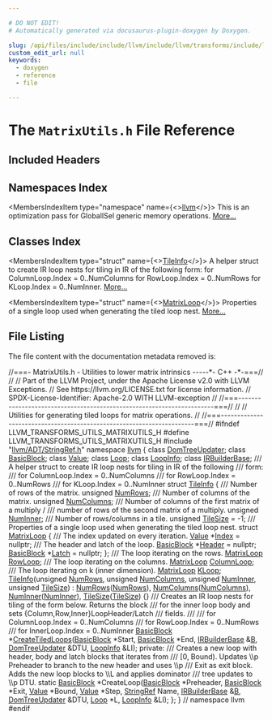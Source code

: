 ```yaml
---

# DO NOT EDIT!
# Automatically generated via docusaurus-plugin-doxygen by Doxygen.

slug: /api/files/include/include/llvm/include/llvm/transforms/include/llvm/transforms/utils/matrixutils-h
custom_edit_url: null
keywords:
  - doxygen
  - reference
  - file

---
```





# The `MatrixUtils.h` File Reference

<DoxygenPage pluginConfig={pluginConfig}>



## Included Headers

<IncludesList>
<IncludesListItem
  filePath="llvm/ADT/StringRef.h"
  permalink="/docs/api/files/include/include/llvm/include/llvm/adt/stringref-h"
  isLocal="true" />
</IncludesList>

## Namespaces Index

<MembersIndex>

<MembersIndexItem
  type="namespace"
  name={<><a href="/docs/api/namespaces/llvm">llvm</a></>}>
This is an optimization pass for GlobalISel generic memory operations. <a href="/docs/api/namespaces/llvm/#details">More...</a>
</MembersIndexItem>

</MembersIndex>

## Classes Index

<MembersIndex>

<MembersIndexItem
  type="struct"
  name={<><a href="/docs/api/structs/llvm/tileinfo">TileInfo</a></>}>
A helper struct to create IR loop nests for tiling in IR of the following form: for ColumnLoop.Index = 0..NumColumns for RowLoop.Index = 0..NumRows for KLoop.Index = 0..NumInner. <a href="/docs/api/structs/llvm/tileinfo/#details">More...</a>
</MembersIndexItem>

<MembersIndexItem
  type="struct"
  name={<><a href="/docs/api/structs/llvm/tileinfo/matrixloop">MatrixLoop</a></>}>
Properties of a single loop used when generating the tiled loop nest. <a href="/docs/api/structs/llvm/tileinfo/matrixloop/#details">More...</a>
</MembersIndexItem>

</MembersIndex>


## File Listing

The file content with the documentation metadata removed is:

<ProgramListing>

<Link id="l00001" /><CodeLine lineNumber="1"><span class="doxyHighlightComment">//===- MatrixUtils.h - Utilities to lower matrix intrinsics -----&#42;- C++ -&#42;-===//</span></CodeLine>
<Link id="l00002" /><CodeLine lineNumber="2"><span class="doxyHighlightComment">//</span></CodeLine>
<Link id="l00003" /><CodeLine lineNumber="3"><span class="doxyHighlightComment">// Part of the LLVM Project, under the Apache License v2.0 with LLVM Exceptions.</span></CodeLine>
<Link id="l00004" /><CodeLine lineNumber="4"><span class="doxyHighlightComment">// See https://llvm.org/LICENSE.txt for license information.</span></CodeLine>
<Link id="l00005" /><CodeLine lineNumber="5"><span class="doxyHighlightComment">// SPDX-License-Identifier: Apache-2.0 WITH LLVM-exception</span></CodeLine>
<Link id="l00006" /><CodeLine lineNumber="6"><span class="doxyHighlightComment">//</span></CodeLine>
<Link id="l00007" /><CodeLine lineNumber="7"><span class="doxyHighlightComment">//===----------------------------------------------------------------------===//</span></CodeLine>
<Link id="l00008" /><CodeLine lineNumber="8"><span class="doxyHighlightComment">//</span></CodeLine>
<Link id="l00009" /><CodeLine lineNumber="9"><span class="doxyHighlightComment">// Utilities for generating tiled loops for matrix operations.</span></CodeLine>
<Link id="l00010" /><CodeLine lineNumber="10"><span class="doxyHighlightComment">//</span></CodeLine>
<Link id="l00011" /><CodeLine lineNumber="11"><span class="doxyHighlightComment">//===----------------------------------------------------------------------===//</span></CodeLine>
<Link id="l00012" /><CodeLine lineNumber="12"></CodeLine>
<Link id="l00013" /><CodeLine lineNumber="13"><span class="doxyHighlightPreprocessor">#ifndef LLVM&#95;TRANSFORMS&#95;UTILS&#95;MATRIXUTILS&#95;H</span></CodeLine>
<Link id="l00014" /><CodeLine lineNumber="14"><span class="doxyHighlightPreprocessor">#define LLVM&#95;TRANSFORMS&#95;UTILS&#95;MATRIXUTILS&#95;H</span></CodeLine>
<Link id="l00015" /><CodeLine lineNumber="15"></CodeLine>
<Link id="l00016" /><CodeLine lineNumber="16"><span class="doxyHighlightPreprocessor">#include &quot;<a href="/docs/api/files/include/include/llvm/include/llvm/adt/stringref-h">llvm/ADT/StringRef.h</a>&quot;</span></CodeLine>
<Link id="l00017" /><CodeLine lineNumber="17"></CodeLine>
<Link id="l00018" /><CodeLine lineNumber="18"><span class="doxyHighlightKeyword">namespace </span><span class="doxyHighlight"><a href="/docs/api/namespaces/llvm">llvm</a> &#123;</span></CodeLine>
<Link id="l00019" /><CodeLine lineNumber="19"><span class="doxyHighlightKeyword">class </span><span class="doxyHighlight"><a href="/docs/api/classes/llvm/domtreeupdater">DomTreeUpdater</a>;</span></CodeLine>
<Link id="l00020" /><CodeLine lineNumber="20"><span class="doxyHighlightKeyword">class </span><span class="doxyHighlight"><a href="/docs/api/classes/llvm/basicblock">BasicBlock</a>;</span></CodeLine>
<Link id="l00021" /><CodeLine lineNumber="21"><span class="doxyHighlightKeyword">class </span><span class="doxyHighlight"><a href="/docs/api/classes/llvm/value">Value</a>;</span></CodeLine>
<Link id="l00022" /><CodeLine lineNumber="22"><span class="doxyHighlightKeyword">class </span><span class="doxyHighlight"><a href="/docs/api/classes/llvm/loop">Loop</a>;</span></CodeLine>
<Link id="l00023" /><CodeLine lineNumber="23"><span class="doxyHighlightKeyword">class </span><span class="doxyHighlight"><a href="/docs/api/classes/llvm/loopinfo">LoopInfo</a>;</span></CodeLine>
<Link id="l00024" /><CodeLine lineNumber="24"><span class="doxyHighlightKeyword">class </span><span class="doxyHighlight"><a href="/docs/api/classes/llvm/irbuilderbase">IRBuilderBase</a>;</span></CodeLine>
<Link id="l00025" /><CodeLine lineNumber="25"></CodeLine>
<Link id="l00026" /><CodeLine lineNumber="26"><span class="doxyHighlightComment">/// A helper struct to create IR loop nests for tiling in IR of the following</span></CodeLine>
<Link id="l00027" /><CodeLine lineNumber="27"><span class="doxyHighlightComment">/// form:</span></CodeLine>
<Link id="l00028" /><CodeLine lineNumber="28"><span class="doxyHighlightComment">///   for ColumnLoop.Index = 0..NumColumns</span></CodeLine>
<Link id="l00029" /><CodeLine lineNumber="29"><span class="doxyHighlightComment">///     for RowLoop.Index = 0..NumRows</span></CodeLine>
<Link id="l00030" /><CodeLine lineNumber="30"><span class="doxyHighlightComment">///       for KLoop.Index = 0..NumInner</span></CodeLine>
<Link id="l00031" /><CodeLine lineNumber="31" lineLink="/docs/api/structs/llvm/tileinfo"><span class="doxyHighlightKeyword">struct </span><span class="doxyHighlight"><a href="/docs/api/structs/llvm/tileinfo/#a9afab8d2da3126b5a96ad1ead181f32f">TileInfo</a> &#123;</span></CodeLine>
<Link id="l00032" /><CodeLine lineNumber="32"><span class="doxyHighlightComment">  /// Number of rows of the matrix.</span></CodeLine>
<Link id="l00033" /><CodeLine lineNumber="33" lineLink="/docs/api/structs/llvm/tileinfo/#a4d7f66cf9378e5d805eb7487829c99fd"><span class="doxyHighlight">  </span><span class="doxyHighlightKeywordType">unsigned</span><span class="doxyHighlight"> <a href="/docs/api/structs/llvm/tileinfo/#a4d7f66cf9378e5d805eb7487829c99fd">NumRows</a>;</span></CodeLine>
<Link id="l00034" /><CodeLine lineNumber="34"></CodeLine>
<Link id="l00035" /><CodeLine lineNumber="35"><span class="doxyHighlightComment">  /// Number of columns of the matrix.</span></CodeLine>
<Link id="l00036" /><CodeLine lineNumber="36" lineLink="/docs/api/structs/llvm/tileinfo/#a875ddebc5962ba98bd7e090f5951687e"><span class="doxyHighlight">  </span><span class="doxyHighlightKeywordType">unsigned</span><span class="doxyHighlight"> <a href="/docs/api/structs/llvm/tileinfo/#a875ddebc5962ba98bd7e090f5951687e">NumColumns</a>;</span></CodeLine>
<Link id="l00037" /><CodeLine lineNumber="37"></CodeLine>
<Link id="l00038" /><CodeLine lineNumber="38"><span class="doxyHighlightComment">  /// Number of columns of the first matrix of a multiply /</span></CodeLine>
<Link id="l00039" /><CodeLine lineNumber="39"><span class="doxyHighlightComment">  /// number of rows of the second matrix of a multiply.</span></CodeLine>
<Link id="l00040" /><CodeLine lineNumber="40" lineLink="/docs/api/structs/llvm/tileinfo/#a21b1735a7e34df5c9bb4f706fc6cfadc"><span class="doxyHighlight">  </span><span class="doxyHighlightKeywordType">unsigned</span><span class="doxyHighlight"> <a href="/docs/api/structs/llvm/tileinfo/#a21b1735a7e34df5c9bb4f706fc6cfadc">NumInner</a>;</span></CodeLine>
<Link id="l00041" /><CodeLine lineNumber="41"></CodeLine>
<Link id="l00042" /><CodeLine lineNumber="42"><span class="doxyHighlightComment">  /// Number of rows/columns in a tile.</span></CodeLine>
<Link id="l00043" /><CodeLine lineNumber="43" lineLink="/docs/api/structs/llvm/tileinfo/#abea2744097436ef6ca24ccb940193ad3"><span class="doxyHighlight">  </span><span class="doxyHighlightKeywordType">unsigned</span><span class="doxyHighlight"> <a href="/docs/api/structs/llvm/tileinfo/#abea2744097436ef6ca24ccb940193ad3">TileSize</a> = -1;</span></CodeLine>
<Link id="l00044" /><CodeLine lineNumber="44"></CodeLine>
<Link id="l00045" /><CodeLine lineNumber="45"><span class="doxyHighlightComment">  /// Properties of a single loop used when generating the tiled loop nest.</span></CodeLine>
<Link id="l00046" /><CodeLine lineNumber="46" lineLink="/docs/api/structs/llvm/tileinfo/matrixloop"><span class="doxyHighlight">  </span><span class="doxyHighlightKeyword">struct </span><span class="doxyHighlight"><a href="/docs/api/structs/llvm/tileinfo/matrixloop">MatrixLoop</a> &#123;</span></CodeLine>
<Link id="l00047" /><CodeLine lineNumber="47"><span class="doxyHighlightComment">    /// The index updated on every iteration.</span></CodeLine>
<Link id="l00048" /><CodeLine lineNumber="48" lineLink="/docs/api/structs/llvm/tileinfo/matrixloop/#a464218a0338b692115d6551d58662650"><span class="doxyHighlight">    <a href="/docs/api/classes/llvm/value">Value</a> &#42;<a href="/docs/api/structs/llvm/tileinfo/matrixloop/#a464218a0338b692115d6551d58662650">Index</a> = </span><span class="doxyHighlightKeyword">nullptr</span><span class="doxyHighlight">;</span></CodeLine>
<Link id="l00049" /><CodeLine lineNumber="49"><span class="doxyHighlightComment">    /// The header and latch of the loop.</span></CodeLine>
<Link id="l00050" /><CodeLine lineNumber="50" lineLink="/docs/api/structs/llvm/tileinfo/matrixloop/#a03990917c56ea04671e917df0af4712e"><span class="doxyHighlight">    <a href="/docs/api/classes/llvm/basicblock">BasicBlock</a> &#42;<a href="/docs/api/structs/llvm/tileinfo/matrixloop/#a03990917c56ea04671e917df0af4712e">Header</a> = </span><span class="doxyHighlightKeyword">nullptr</span><span class="doxyHighlight">;</span></CodeLine>
<Link id="l00051" /><CodeLine lineNumber="51" lineLink="/docs/api/structs/llvm/tileinfo/matrixloop/#acd6ee479ad8f1fa417086ed7f4321ba3"><span class="doxyHighlight">    <a href="/docs/api/classes/llvm/basicblock">BasicBlock</a> &#42;<a href="/docs/api/structs/llvm/tileinfo/matrixloop/#acd6ee479ad8f1fa417086ed7f4321ba3">Latch</a> = </span><span class="doxyHighlightKeyword">nullptr</span><span class="doxyHighlight">;</span></CodeLine>
<Link id="l00052" /><CodeLine lineNumber="52"><span class="doxyHighlight">  &#125;;</span></CodeLine>
<Link id="l00053" /><CodeLine lineNumber="53"></CodeLine>
<Link id="l00054" /><CodeLine lineNumber="54"><span class="doxyHighlightComment">  /// The loop iterating on the rows.</span></CodeLine>
<Link id="l00055" /><CodeLine lineNumber="55" lineLink="/docs/api/structs/llvm/tileinfo/#a3e06087e90c0e4057bdc3fe3b0ec5904"><span class="doxyHighlight">  <a href="/docs/api/structs/llvm/tileinfo/matrixloop">MatrixLoop</a> <a href="/docs/api/structs/llvm/tileinfo/#a3e06087e90c0e4057bdc3fe3b0ec5904">RowLoop</a>;</span></CodeLine>
<Link id="l00056" /><CodeLine lineNumber="56"><span class="doxyHighlightComment">  /// The loop iterating on the columns.</span></CodeLine>
<Link id="l00057" /><CodeLine lineNumber="57" lineLink="/docs/api/structs/llvm/tileinfo/#a3159a958f6b4f8b6d76d34964649237c"><span class="doxyHighlight">  <a href="/docs/api/structs/llvm/tileinfo/matrixloop">MatrixLoop</a> <a href="/docs/api/structs/llvm/tileinfo/#a3159a958f6b4f8b6d76d34964649237c">ColumnLoop</a>;</span></CodeLine>
<Link id="l00058" /><CodeLine lineNumber="58"><span class="doxyHighlightComment">  /// The loop iterating on k (inner dimension).</span></CodeLine>
<Link id="l00059" /><CodeLine lineNumber="59" lineLink="/docs/api/structs/llvm/tileinfo/#acf6bd724509861d665d98379be763344"><span class="doxyHighlight">  <a href="/docs/api/structs/llvm/tileinfo/matrixloop">MatrixLoop</a> <a href="/docs/api/structs/llvm/tileinfo/#acf6bd724509861d665d98379be763344">KLoop</a>;</span></CodeLine>
<Link id="l00060" /><CodeLine lineNumber="60"></CodeLine>
<Link id="l00061" /><CodeLine lineNumber="61" lineLink="/docs/api/structs/llvm/tileinfo/#a9afab8d2da3126b5a96ad1ead181f32f"><span class="doxyHighlight">  <a href="/docs/api/structs/llvm/tileinfo/#a9afab8d2da3126b5a96ad1ead181f32f">TileInfo</a>(</span><span class="doxyHighlightKeywordType">unsigned</span><span class="doxyHighlight"> <a href="/docs/api/structs/llvm/tileinfo/#a4d7f66cf9378e5d805eb7487829c99fd">NumRows</a>, </span><span class="doxyHighlightKeywordType">unsigned</span><span class="doxyHighlight"> <a href="/docs/api/structs/llvm/tileinfo/#a875ddebc5962ba98bd7e090f5951687e">NumColumns</a>, </span><span class="doxyHighlightKeywordType">unsigned</span><span class="doxyHighlight"> <a href="/docs/api/structs/llvm/tileinfo/#a21b1735a7e34df5c9bb4f706fc6cfadc">NumInner</a>,</span></CodeLine>
<Link id="l00062" /><CodeLine lineNumber="62"><span class="doxyHighlight">           </span><span class="doxyHighlightKeywordType">unsigned</span><span class="doxyHighlight"> <a href="/docs/api/structs/llvm/tileinfo/#abea2744097436ef6ca24ccb940193ad3">TileSize</a>)</span></CodeLine>
<Link id="l00063" /><CodeLine lineNumber="63"><span class="doxyHighlight">      : <a href="/docs/api/structs/llvm/tileinfo/#a4d7f66cf9378e5d805eb7487829c99fd">NumRows</a>(<a href="/docs/api/structs/llvm/tileinfo/#a4d7f66cf9378e5d805eb7487829c99fd">NumRows</a>), <a href="/docs/api/structs/llvm/tileinfo/#a875ddebc5962ba98bd7e090f5951687e">NumColumns</a>(<a href="/docs/api/structs/llvm/tileinfo/#a875ddebc5962ba98bd7e090f5951687e">NumColumns</a>), <a href="/docs/api/structs/llvm/tileinfo/#a21b1735a7e34df5c9bb4f706fc6cfadc">NumInner</a>(<a href="/docs/api/structs/llvm/tileinfo/#a21b1735a7e34df5c9bb4f706fc6cfadc">NumInner</a>),</span></CodeLine>
<Link id="l00064" /><CodeLine lineNumber="64"><span class="doxyHighlight">        <a href="/docs/api/structs/llvm/tileinfo/#abea2744097436ef6ca24ccb940193ad3">TileSize</a>(<a href="/docs/api/structs/llvm/tileinfo/#abea2744097436ef6ca24ccb940193ad3">TileSize</a>) &#123;&#125;</span></CodeLine>
<Link id="l00065" /><CodeLine lineNumber="65"></CodeLine>
<Link id="l00066" /><CodeLine lineNumber="66"><span class="doxyHighlightComment">  /// Creates an IR loop nests for tiling of the form below. Returns the block</span></CodeLine>
<Link id="l00067" /><CodeLine lineNumber="67"><span class="doxyHighlightComment">  /// for the inner loop body and sets &#123;Column,Row,Inner&#125;LoopHeader/Latch</span></CodeLine>
<Link id="l00068" /><CodeLine lineNumber="68"><span class="doxyHighlightComment">  /// fields.</span></CodeLine>
<Link id="l00069" /><CodeLine lineNumber="69"><span class="doxyHighlightComment">  ///</span></CodeLine>
<Link id="l00070" /><CodeLine lineNumber="70"><span class="doxyHighlightComment">  /// for ColumnLoop.Index = 0..NumColumns</span></CodeLine>
<Link id="l00071" /><CodeLine lineNumber="71"><span class="doxyHighlightComment">  ///   for RowLoop.Index = 0..NumRows</span></CodeLine>
<Link id="l00072" /><CodeLine lineNumber="72"><span class="doxyHighlightComment">  ///     for InnerLoop.Index = 0..NumInner</span></CodeLine>
<Link id="l00073" /><CodeLine lineNumber="73"><span class="doxyHighlight">  <a href="/docs/api/classes/llvm/basicblock">BasicBlock</a> &#42;<a href="/docs/api/structs/llvm/tileinfo/#a8547d158fd9eb8e0cb27673ac3034a1c">CreateTiledLoops</a>(<a href="/docs/api/classes/llvm/basicblock">BasicBlock</a> &#42;Start, <a href="/docs/api/classes/llvm/basicblock">BasicBlock</a> &#42;End,</span></CodeLine>
<Link id="l00074" /><CodeLine lineNumber="74"><span class="doxyHighlight">                               <a href="/docs/api/classes/llvm/irbuilderbase">IRBuilderBase</a> &amp;<a href="/docs/api/files/lib/lib/ir/builtingcs-cpp/#ae76959fe811ba090de4cba69ac00f1da">B</a>, <a href="/docs/api/classes/llvm/domtreeupdater">DomTreeUpdater</a> &amp;DTU,</span></CodeLine>
<Link id="l00075" /><CodeLine lineNumber="75"><span class="doxyHighlight">                               <a href="/docs/api/classes/llvm/loopinfo">LoopInfo</a> &amp;LI);</span></CodeLine>
<Link id="l00076" /><CodeLine lineNumber="76"></CodeLine>
<Link id="l00077" /><CodeLine lineNumber="77"><span class="doxyHighlightKeyword">private</span><span class="doxyHighlight">:</span></CodeLine>
<Link id="l00078" /><CodeLine lineNumber="78"><span class="doxyHighlightComment">  /// Creates a new loop with header, body and latch blocks that iterates from</span></CodeLine>
<Link id="l00079" /><CodeLine lineNumber="79"><span class="doxyHighlightComment">  /// &#91;0, Bound). Updates \\p Preheader to branch to the new header and uses \\p</span></CodeLine>
<Link id="l00080" /><CodeLine lineNumber="80"><span class="doxyHighlightComment">  /// Exit as exit block.  Adds the new loop blocks to \\L and applies dominator</span></CodeLine>
<Link id="l00081" /><CodeLine lineNumber="81"><span class="doxyHighlightComment">  /// tree updates to \\p DTU.</span></CodeLine>
<Link id="l00082" /><CodeLine lineNumber="82"><span class="doxyHighlight">  </span><span class="doxyHighlightKeyword">static</span><span class="doxyHighlight"> <a href="/docs/api/classes/llvm/basicblock">BasicBlock</a> &#42;CreateLoop(<a href="/docs/api/classes/llvm/basicblock">BasicBlock</a> &#42;Preheader, <a href="/docs/api/classes/llvm/basicblock">BasicBlock</a> &#42;Exit,</span></CodeLine>
<Link id="l00083" /><CodeLine lineNumber="83"><span class="doxyHighlight">                                <a href="/docs/api/classes/llvm/value">Value</a> &#42;Bound, <a href="/docs/api/classes/llvm/value">Value</a> &#42;Step, <a href="/docs/api/classes/llvm/stringref">StringRef</a> Name,</span></CodeLine>
<Link id="l00084" /><CodeLine lineNumber="84"><span class="doxyHighlight">                                <a href="/docs/api/classes/llvm/irbuilderbase">IRBuilderBase</a> &amp;<a href="/docs/api/files/lib/lib/ir/builtingcs-cpp/#ae76959fe811ba090de4cba69ac00f1da">B</a>, <a href="/docs/api/classes/llvm/domtreeupdater">DomTreeUpdater</a> &amp;DTU, <a href="/docs/api/classes/llvm/loop">Loop</a> &#42;L,</span></CodeLine>
<Link id="l00085" /><CodeLine lineNumber="85"><span class="doxyHighlight">                                <a href="/docs/api/classes/llvm/loopinfo">LoopInfo</a> &amp;LI);</span></CodeLine>
<Link id="l00086" /><CodeLine lineNumber="86"><span class="doxyHighlight">&#125;;</span></CodeLine>
<Link id="l00087" /><CodeLine lineNumber="87"><span class="doxyHighlight">&#125; </span><span class="doxyHighlightComment">// namespace llvm</span></CodeLine>
<Link id="l00088" /><CodeLine lineNumber="88"></CodeLine>
<Link id="l00089" /><CodeLine lineNumber="89"><span class="doxyHighlightPreprocessor">#endif</span></CodeLine>

</ProgramListing>


</DoxygenPage>
